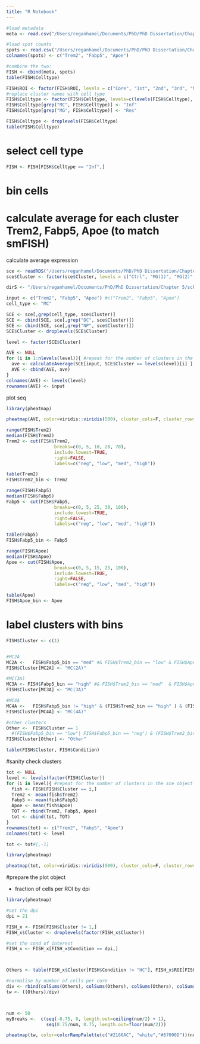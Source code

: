 ```yaml
---
title: "R Notebook"
---
```


```r
#load metadata
meta <- read.csv("/Users/reganhamel/Documents/PhD/PhD Dissertation/Chapter 5/smFISH/raw spatial data/scexp_obs_120721.csv")

#load spot counts
spots <- read.csv("/Users/reganhamel/Documents/PhD/PhD Dissertation/Chapter 5/smFISH/raw spatial data/scexp_x_120721.csv", header =F)
colnames(spots) <- c("Trem2", "Fabp5", "Apoe")

#combine the two:
FISH <- cbind(meta, spots)
table(FISH$Celltype)

FISH$ROI <- factor(FISH$ROI, levels = c("Core", "1st", "2nd", "3rd", "NASC"))
#replace cluster names with cell type
FISH$Celltype <- factor(FISH$Celltype, levels=c(levels(FISH$Celltype), "Inf", "Res"))
FISH$Celltype[grep("MC", FISH$Celltype)] <- "Inf"
FISH$Celltype[grep("MG", FISH$Celltype)] <- "Res"

FISH$Celltype <- droplevels(FISH$Celltype)
table(FISH$Celltype)
```

# select cell type 
```r
FISH <- FISH[FISH$Celltype == "Inf",]
```

# bin cells 

# calculate average for each cluster Trem2, Fabp5, Apoe (to match smFISH)
calculate average expression
```r
sce <- readRDS("/Users/reganhamel/Documents/PhD/PhD Dissertation/Chapter 5/scRNAseq/4. MG4 removed/sce.RDS")
sce$Cluster <- factor(sce$Cluster, levels = c("Ctrl", "MG(1)", "MG(2)", "MG(3)",  "MG(3A)", "MG(3B)", "MC(1)",  "MC(2A)", "MC(3A)", "MC(4A)", "MC(2B)", "MC(3B)", "MC(2C)",  "DC(1)",  "DC(2)",  "DC(3)",  "NP", "TCell" ))

dirS <- "/Users/reganhamel/Documents/PhD/PhD Dissertation/Chapter 5/scRNAseq/5. Intersecting w smFISH/MC/"
```

```r
input <- c("Trem2", "Fabp5", "Apoe") #c("Trem2", "Fabp5", "Apoe")
cell_type <- "MC"

SCE <- sce[,grep(cell_type, sce$Cluster)]
SCE <- cbind(SCE, sce[,grep("DC", sce$Cluster)])
SCE <- cbind(SCE, sce[,grep("NP", sce$Cluster)])
SCE$Cluster <- droplevels(SCE$Cluster) 

level <- factor(SCE$Cluster)

AVE <- NULL
for (i in 1:nlevels(level)){ #repeat for the number of clusters in the sce object
  ave <- calculateAverage(SCE[input, SCE$Cluster == levels(level)[i] ], exprs_values = "logcounts")
  AVE <- cbind(AVE, ave)
}
colnames(AVE) <- levels(level)
rownames(AVE) <- input
```

plot seq
```r
library(pheatmap)

pheatmap(AVE, color=viridis::viridis(500), cluster_cols=F, cluster_rows=F, drop_levels = T, fontsize = 7, border_color = NA, file = paste0(dirS, "Trem2-Apoe-Fabp5", cell_type, ".png"), scale="row", height=3, width = 5)
```

```r
range(FISH$Trem2)
median(FISH$Trem2)
Trem2 <- cut(FISH$Trem2, 
                  breaks=c(0, 5, 10, 20, 70),
                  include.lowest=TRUE, 
                  right=FALSE, 
                  labels=c("neg", "low", "med", "high"))

table(Trem2)
FISH$Trem2_bin <- Trem2

range(FISH$Fabp5)
median(FISH$Fabp5)
Fabp5 <- cut(FISH$Fabp5, 
                  breaks=c(0, 5, 25, 30, 100),
                  include.lowest=TRUE, 
                  right=FALSE, 
                  labels=c("neg", "low", "med", "high"))

table(Fabp5)
FISH$Fabp5_bin <- Fabp5

range(FISH$Apoe)
median(FISH$Apoe)
Apoe <- cut(FISH$Apoe, 
                  breaks=c(0, 5, 15, 25, 100),
                  include.lowest=TRUE, 
                  right=FALSE, 
                  labels=c("neg", "low", "med", "high"))

table(Apoe)
FISH$Apoe_bin <- Apoe
```

# label clusters with bins
```r
FISH$Cluster <- c(1)


#MC2A
MC2A <-   FISH$Fabp5_bin == "med" #& FISH$Trem2_bin == "low" & FISH$Apoe_bin == "low"
FISH$Cluster[MC2A] <- "MC(2A)"

#MC(3A)
MC3A <- FISH$Fabp5_bin == "high" #& FISH$Trem2_bin == "med"  & FISH$Apoe_bin == "med" 
FISH$Cluster[MC3A] <- "MC(3A)"

#MC4A
MC4A <-   FISH$Fabp5_bin != "high" & (FISH$Trem2_bin == "high" ) & (FISH$Apoe_bin == "high" )
FISH$Cluster[MC4A] <- "MC(4A)"

#other clusters
Other <-  FISH$Cluster == 1
  #(FISH$Fabp5_bin == "low"| FISH$Fabp5_bin == "neg") & (FISH$Trem2_bin == "low") & (FISH$Apoe_bin == "low"|FISH$Apoe_bin == "neg") |
FISH$Cluster[Other] <- "Other"

table(FISH$Cluster, FISH$Condition)
```

#sanity check clusters 
```r
tot <- NULL
level <- levels(factor(FISH$Cluster))
for (i in level){ #repeat for the number of clusters in the sce object
  fish <- FISH[FISH$Cluster == i,]
  Trem2 <- mean(fish$Trem2)
  Fabp5 <- mean(fish$Fabp5)
  Apoe <- mean(fish$Apoe)
  TOT <- rbind(Trem2, Fabp5, Apoe)
  tot <- cbind(tot, TOT)
}
rownames(tot) <- c("Trem2", "Fabp5", "Apoe")
colnames(tot) <- level

tot <- tot#[,-1]

library(pheatmap)

pheatmap(tot, color=viridis::viridis(500), cluster_cols=F, cluster_rows=F, drop_levels = T, fontsize = 7, border_color = NA, scale = "row")#, file = paste0(dirS, "Trem2-Apoe-Fabp5 smFISH", cell_type, ".png"),height=3, width = 3.5)
```



#prepare the plot object

- fraction of cells per ROI by dpi

```r
library(pheatmap)

#set the dpi
dpi = 21

FISH_x <- FISH[FISH$Cluster != 1,]
FISH_x$Cluster <- droplevels(factor(FISH_x$Cluster))

#set the cond of interest
FISH_x <- FISH_x[FISH_x$Condition == dpi,]



Others <- table(FISH_x$Cluster[FISH$Condition != "HC"], FISH_x$ROI[FISH$Condition != "HC"])

#normalise by number of cells per core
div <- rbind(colSums(Others), colSums(Others), colSums(Others), colSums(Others))
tw <- ((Others)/div)



num <- 50
myBreaks <-  c(seq(-0.75, 0, length.out=ceiling(num/2) + 1), 
               seq(0.75/num, 0.75, length.out=floor(num/2)))

pheatmap(tw, color=colorRampPalette(c("#2166AC", "white","#67000D"))(num), breaks = myBreaks ,cluster_cols=F, cluster_rows=F, drop_levels = T, border_color = "black", file = paste0(dirS, dpi,"dpi smFISH.png"), height=3, width = 3.5)
```

